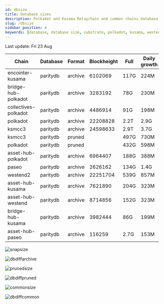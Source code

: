 ```yaml
---
id: dbsize
title: Database sizes
description: Polkadot and Kusama Relaychain and common chains database sizes
slug: /dbsize
sidebar_position: 4
keywords: [database, database size, substrate, polkadot, kusama, westend]
---
```



Last update: Fri 23 Aug

| Chain    | Database   | Format | Blockheight | Full         | Daily growth |
| ------------------------| ----------- | -------- | ------- | ---------- | ----- | 
| encointer-kusama | paritydb | archive | 6102069 | 117G | 224M |
| bridge-hub-polkadot | paritydb | archive | 3283192 | 78G | 230M |
| collectives-polkadot | paritydb | archive | 4486914 | 91G | 198M |
| polkadot | paritydb | archive | 22208828 | 2.2T | 2.9G |
| ksmcc3 | paritydb | archive | 24598633 | 2.9T | 3.7G |
| ksmcc3 | paritydb | pruned |  | 497G | 730M |
| polkadot | paritydb | pruned |  | 432G | 598M |
| asset-hub-polkadot | paritydb | archive | 6964407 | 188G | 388M |
| paseo | paritydb | archive | 2626162 | 134G | 1.4G |
| westend2 | paritydb | archive | 22251704 | 539G | 857M |
| asset-hub-kusama | paritydb | archive | 7621890 | 204G | 323M |
| asset-hub-westend | paritydb | archive | 8714856 | 152G | 323M |
| bridge-hub-kusama | paritydb | archive | 3982444 | 86G | 199M |
| asset-hub-paseo | paritydb | archive | 116259 | 2.7G | 153M |

![snapsize](/img/archivesize.png)

![dbdiffarchive](/img/dbdiffrelay.png)

![prunedsize](/img/prunedsize.png)

![dbdiffpruned](/img/dbdiffpruned.png)

![commonsize](/img/commonsize.png)

![dbdiffcommon](/img/dbdiffcommon.png)
